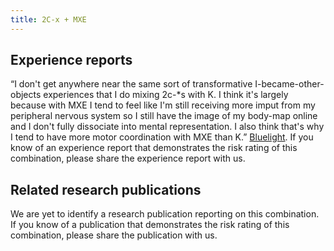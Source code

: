 ---
title: 2C-x + MXE
---

## Experience reports

“I don't get anywhere near the same sort of transformative I-became-other-objects experiences that I do mixing 2c-*s with K. I think it's largely because with MXE I tend to feel like I'm still receiving more imput from my peripheral nervous system so I still have the image of my body-map online and I don't fully dissociate into mental representation. I also think that's why I tend to have more motor coordination with MXE than K.” [Bluelight](https://bluelight.org/xf/threads/combo-subthread-2c-b-dissociatives.398834/).
If you know of an experience report that demonstrates the risk rating of this combination, please share the experience report with us.


## Related research publications

We are yet to identify a research publication reporting on this combination. If you know of a publication that demonstrates the risk rating of this combination, please share the publication with us.
